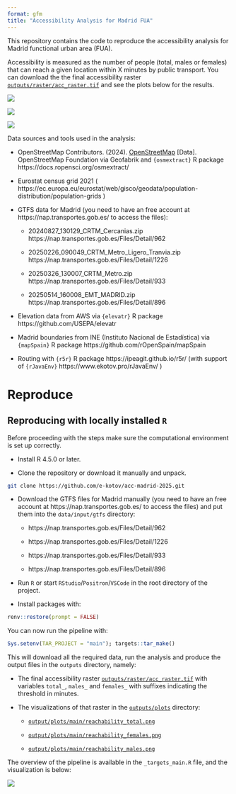 ```yaml
---
format: gfm
title: "Accessibility Analysis for Madrid FUA"
---
```


This repository contains the code to reproduce the accessibility analysis for Madrid functional urban area (FUA).

Accessibility is measured as the number of people (total, males or females) that can reach a given location within X minutes by public transport. You can download the the final accessibility raster [`outputs/raster/acc_raster.tif`](outputs/raster/acc_raster.tif) and see the plots below for the results.

[![](outputs/plots/main/reachability_total.png)](outputs/plots/main/reachability_total.png)

[![](outputs/plots/main/reachability_females.png)](outputs/plots/main/reachability_females.png)

[![](outputs/plots/main/reachability_males.png)](outputs/plots/main/reachability_males.png)

Data sources and tools used in the analysis:

- OpenStreetMap Contributors. (2024). [OpenStreetMap](https://www.openstreetmap.org/) [Data]. OpenStreetMap Foundation via Geofabrik and `{osmextract}` R package https://docs.ropensci.org/osmextract/

- Eurostat census grid 2021 ( https://ec.europa.eu/eurostat/web/gisco/geodata/population-distribution/population-grids )

- GTFS data for Madrid (you need to have an free account at https://nap.transportes.gob.es/ to access the files):

  - 20240827_130129_CRTM_Cercanias.zip	https://nap.transportes.gob.es/Files/Detail/962

  - 20250226_090049_CRTM_Metro_Ligero_Tranvia.zip	https://nap.transportes.gob.es/Files/Detail/1226

  - 20250326_130007_CRTM_Metro.zip	https://nap.transportes.gob.es/Files/Detail/933

  - 20250514_160008_EMT_MADRID.zip	https://nap.transportes.gob.es/Files/Detail/896

- Elevation data from AWS via `{elevatr}` R package https://github.com/USEPA/elevatr

- Madrid boundaries from INE (Instituto Nacional de Estadística) via `{mapSpain}` R package https://github.com/rOpenSpain/mapSpain

- Routing with `{r5r}` R package https://ipeagit.github.io/r5r/ (with support of `{rJavaEnv}` https://www.ekotov.pro/rJavaEnv/ )

# Reproduce

## Reproducing with locally installed `R`

Before proceeding with the steps make sure the computational environment is set up correctly.

- Install R 4.5.0 or later.

- Clone the repository or download it manually and unpack.

``` bash
git clone https://github.com/e-kotov/acc-madrid-2025.git
```

- Download the GTFS files for Madrid manually (you need to have an free account at https://nap.transportes.gob.es/ to access the files) and put them into the `data/input/gtfs` directory:

  - https://nap.transportes.gob.es/Files/Detail/962

  - https://nap.transportes.gob.es/Files/Detail/1226

  - https://nap.transportes.gob.es/Files/Detail/933

  - https://nap.transportes.gob.es/Files/Detail/896


- Run `R` or start `RStudio`/`Positron`/`VSCode` in the root directory of the project.

- Install packages with:

``` r
renv::restore(prompt = FALSE)
```

You can now run the pipeline with:

``` r
Sys.setenv(TAR_PROJECT = "main"); targets::tar_make()
```

This will download all the required data, run the analysis and produce the output files in the `outputs` directory, namely:

- The final accessibility raster [`outputs/raster/acc_raster.tif`](outputs/raster/acc_raster.tif) with variables `total_`, `males_` and `females_` with suffixes indicating the threshold in minutes.

- The visualizations of that raster in the [`outputs/plots`](outputs/plots) directory:

  - [`output/plots/main/reachability_total.png`](outputs/plots/main/reachability_total.png)

  - [`output/plots/main/reachability_females.png`](outputs/plots/main/reachability_females.png)

  - [`output/plots/main/reachability_males.png`](outputs/plots/main/reachability_males.png)


The overview of the pipeline is available in the `_targets_main.R` file, and the visualization is below:

![](outputs/plots/pipeline-plots/main.png)
